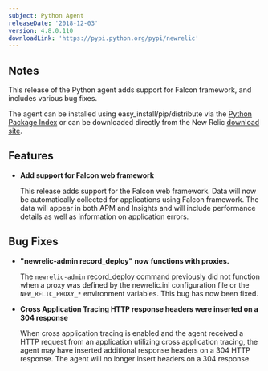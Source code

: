 ```yaml
---
subject: Python Agent
releaseDate: '2018-12-03'
version: 4.8.0.110
downloadLink: 'https://pypi.python.org/pypi/newrelic'
---
```


## Notes

This release of the Python agent adds support for Falcon framework, and includes various bug fixes.

The agent can be installed using easy_install/pip/distribute via the [Python Package Index](https://pypi.python.org/pypi/newrelic) or can be downloaded directly from the New Relic [download site](http://download.newrelic.com/python_agent/release).

## Features

* **Add support for Falcon web framework**

  This release adds support for the Falcon web framework. Data will now be automatically collected for applications using Falcon framework. The data will appear in both APM and Insights and will include performance details as well as information on application errors.

## Bug Fixes

* **"newrelic-admin record_deploy" now functions with proxies.**

  The `newrelic-admin` record_deploy command previously did not function when a proxy was defined by the newrelic.ini configuration file or the `NEW_RELIC_PROXY_*` environment variables. This bug has now been fixed.
* **Cross Application Tracing HTTP response headers were inserted on a 304 response**

  When cross application tracing is enabled and the agent received a HTTP request from an application utilizing cross application tracing, the agent may have inserted additional response headers on a 304 HTTP response. The agent will no longer insert headers on a 304 response.
